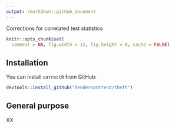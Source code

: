 ```yaml
---
output: rmarkdown::github_document
---
```


Corrections for correlated test statistics

```r
knitr::opts_chunk$set(
  comment = NA, fig.width = 12, fig.height = 8, cache = FALSE)
```

## Installation

You can install `correctR` from GitHub:

```r
devtools::install_github("hendersontrent/theft")
```

## General purpose

XX
